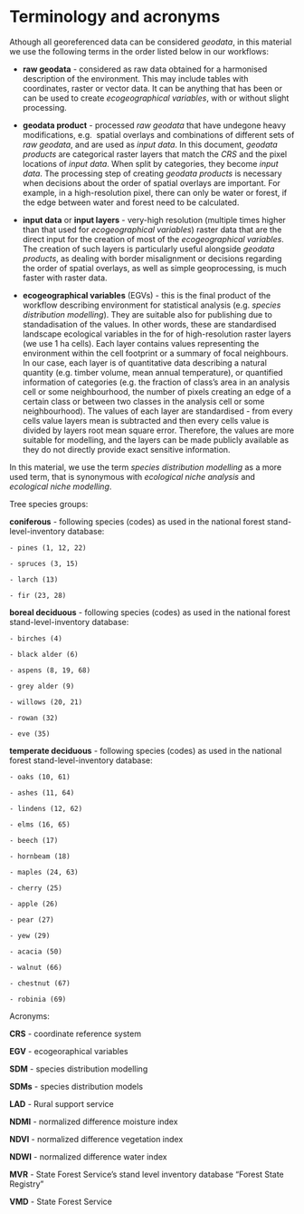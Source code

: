 # Terminology and acronyms {#Ch01}

Athough all georeferenced data can be considered *geodata*, in this material we 
use the following terms in the order listed below in our workflows:

- **raw geodata** - considered as raw data obtained for a harmonised description 
of the environment. This may include tables with coordinates, raster or vector data. 
It can be anything that has been or can be used to create *ecogeographical variables*, 
with or without slight processing.

- **geodata product** - processed *raw geodata* that have undegone heavy modifications, e.g. 
spatial overlays and combinations of different sets of *raw geodata*, and are used 
as *input data*. In this document, *geodata products* are categorical 
raster layers that match the *CRS* and the pixel locations of *input data*. When 
split by categories, they become *input data*. The processing step of creating *geodata products* 
is necessary when decisions about the order of spatial overlays are important. For example, 
in a high-resolution pixel, there can only be water or forest, if the edge between water and 
forest need to be calculated.

- **input data** or **input layers** - very-high resolution (multiple times higher than that 
used for *ecogeographical variables*) raster data that are the direct input for the creation 
of most of the *ecogeographical variables*. The creation of such layers is particularly useful 
alongside *geodata products*, as dealing with border misalignment or decisions regarding the 
order of spatial overlays, as well as simple geoprocessing, is much faster with raster 
data.

- **ecogeographical variables** (EGVs) - this is the final product of the workflow 
describing environment for statistical analysis (e.g. *species distribution modelling*). 
They are suitable also for publishing due to standadisation of the values. In other 
words, these are standardised landscape ecological variables in the for of 
high-resolution raster layers (we use 1 ha cells). Each layer contains values 
representing the environment within the cell footprint or a summary of focal 
neighbours. In our case, each layer is of quantitative data describing a natural 
quantity (e.g. timber volume, mean annual temperature), or quantified information of 
categories (e.g. the fraction of class's area in an analysis cell or some neighbourhood, 
the number of pixels creating an edge of a certain class or between two classes in the 
analysis cell or some neighbourhood). The values of each layer are standardised - from 
every cells value layers mean is subtracted and then every cells value is divided 
by layers root mean square error. Therefore, the values are more suitable for 
modelling, and the layers can be made publicly available as they do not directly 
provide exact sensitive information.

In this material, we use the term *species distribution modelling* as a more used term, that 
is synonymous with *ecological niche analysis* and *ecological niche modelling*.

Tree species groups:

**coniferous** - following species (codes) as used in the national forest 
stand-level-inventory database:

    - pines (1, 12, 22)
    
    - spruces (3, 15)
    
    - larch (13)
    
    - fir (23, 28)

**boreal deciduous** - following species (codes) as used in the national forest 
stand-level-inventory database:

    - birches (4)
    
    - black alder (6)
    
    - aspens (8, 19, 68)
    
    - grey alder (9)
    
    - willows (20, 21)
    
    - rowan (32)
    
    - eve (35)

**temperate deciduous** - following species (codes) as used in the national forest 
stand-level-inventory database:

    - oaks (10, 61)
    
    - ashes (11, 64)
    
    - lindens (12, 62)
    
    - elms (16, 65)
    
    - beech (17)
    
    - hornbeam (18)
    
    - maples (24, 63)
    
    - cherry (25)
    
    - apple (26)
    
    - pear (27)
    
    - yew (29)
    
    - acacia (50)
    
    - walnut (66)
    
    - chestnut (67)
    
    - robinia (69)

Acronyms:

**CRS** - coordinate reference system

**EGV** - ecogeoraphical variables

**SDM** - species distribution modelling

**SDMs** - species distribution models

**LAD** - Rural support service

**NDMI** - normalized difference moisture index

**NDVI** - normalized difference vegetation index

**NDWI** - normalized difference water index

**MVR** - State Forest Service's stand level inventory database "Forest State Registry"

**VMD** - State Forest Service
